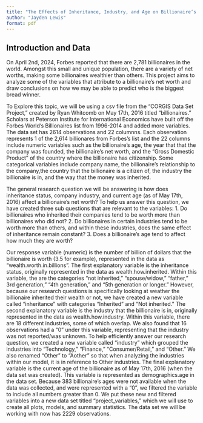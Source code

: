 ```yaml
---
title: "The Effects of Inheritance, Industry, and Age on Billionaire’s Net Worth"
author: "Jayden Lewis" 
format: pdf
---
```


## Introduction and Data

  On April 2nd, 2024, Forbes reported that there are 2,781 billionaires in the world. Amongst this small and unique population, there are a variety of net worths, making some billionaires wealthier than others. This project aims to analyze some of the variables that attribute to a billionaire's net worth and draw conclusions on how we may be able to predict who is the biggest bread winner.
 
  To Explore this topic, we will be using a csv file from the "CORGIS Data Set Project," created by Ryan Whitcomb on May 17th, 2016 titled "billionaires." Scholars at Peterson Institute for International Economics have built off the Forbes World's Billionaires list from 1996-2014 and added more variables. The data set has 2614 observations and 22 columnns. Each observation represents 1 of the 2,614 billionares from Forbes's list and the 22 columns include numeric variables such as the billionaire's age, the year that that the company was founded, the billionaire's net worth, and the "Gross Domestic Product" of the country where the billionaire has citizenship. Some categorical variables include company name, the billionaire's relationship to the company,the country that the billionaire is a citizen of, the industry the billionaire is in, and the way that the money was inherited. 
 
  The general research question we will be answering is how does inheritance status, company industry, and current age (as of May 17th, 2016) affect a billionaire’s net worth? To help us answer this question, we have created three sub questions that are relevant to the variables: 
  1. Do billionaires who inherited their companies tend to be worth more than billionaires who did not?
  2. Do billionaires in certain industries tend to be worth more than others, and within these industries, does the same effect of inheritance remain constant? 
  3. Does a billionaire’s age tend to affect how much they are worth? 
  
  Our response variable (numeric) is the number of billion of dollars that the billionaire is worth (3.5 for example), represented in the data as "wealth.worth.in.billions". 
  The first explanatory variable is the inheritance status, originally represented in the data as wealth.how.inherited. Within this variable, the are the categories "not inherited," "spouse/widow," "father," 3rd generation," "4th generation," and "5th generation or longer." However, because our research questions is specifically looking at weather the billionaire inherited their wealth or not, we have created a new variable called "inheritance" with categories "Inherited" and "Not inherited."
  The second explanatory variable is the industry that the billionaire is in, originally represented in the data as wealth.how.industry. Within this variable, there are 18 different industries, some of which overlap. We also found that 16 observations had a "0" under this variable, representing that the industry was not reported/was unknown. To help efficiently answer our research question, we created a new variable called "industry" which grouped the industries into "Technology," "Finance," "Consumer/Retail," and "Other." We also renamed "Other" to "Aother" so that when analyzing the industries within our model, it is in reference to Other industries.
  The final explanatory variable is the current age of the billionaire as of May 17th, 2016 (when the data set was created). This variable is represented as demographics.age in the data set. Because 383 billionaire's ages were not available when the data was collected, and were represented with a "0", we filtered the variable to include all numbers greater than 0.
  We put these new and filtered variables into a new data set titled "project_variables," which we will use to create all plots, models, and summary statistics. The data set we will be working with now has 2229 observations. 
  


